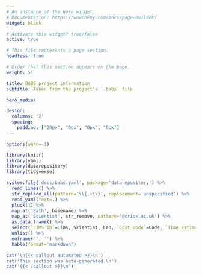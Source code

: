 ```yaml
---
# An instance of the Hero widget.
# Documentation: https://wowchemy.com/docs/page-builder/
widget: blank

# Activate this widget? true/false
active: true

# This file represents a page section.
headless: true

# Order that this section appears on the page.
weight: 51

title: BABS project information
subtitle: Taken from the project's `.babs` file

hero_media:

design:
  columns: '2'
  spacing:
    padding: ["20px", "0px", "0px", "0px"]
---
```


```r
options(warn=-1)

library(knitr)
library(yaml)
library(datarepository)
library(tidyverse)

system.file('docs/babs.yaml', package='datarepository') %>%
  read_lines() %>%
  str_replace_all(pattern='\\{.+\\}', replacement='unspecified') %>%
  read_yaml(text=.) %>%
  pluck(1) %>%
  map_at('Path', basename) %>%
  map_at('Scientist', str_remove, pattern='@crick.ac.uk') %>%
  as.data.frame() %>%
  select(`LIMS ID`=Lims, Scientist, Lab, `Cost code`=Code, `Time estimate`=Estimate, Bioinformatician, `Directory`=Path, Project, `BABS hash`=Hash) %>%
  unlist() %>%
  enframe('', '') %>%
  kable(format='markdown')

cat('\n{{< callout automated >}}\n')
cat('This section was auto-generated.\n')
cat('{{< /callout >}}\n')
```

